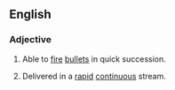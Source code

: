 {{also|rapid fire}}

==English==

===Adjective===
{{en-adj}}
# {{lb|en|of a gun}} Able to [[fire]] [[bullet]]s in quick succession.
# {{lb|en|of a series of questions}} Delivered in a [[rapid]] [[continuous]] stream.